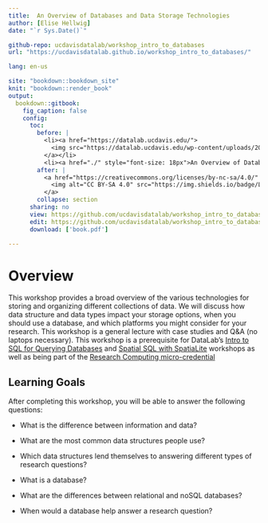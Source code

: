 ```yaml
---
title:  An Overview of Databases and Data Storage Technologies
author: [Elise Hellwig]
date: "`r Sys.Date()`"

github-repo: ucdavisdatalab/workshop_intro_to_databases
url: "https://ucdavisdatalab.github.io/workshop_intro_to_databases/"

lang: en-us

site: "bookdown::bookdown_site"
knit: "bookdown::render_book"
output:
  bookdown::gitbook:
    fig_caption: false
    config:
      toc:
        before: |
          <li><a href="https://datalab.ucdavis.edu/">
            <img src="https://datalab.ucdavis.edu/wp-content/uploads/2019/07/datalab-logo-full-color-rgb-1.png" style="height: 100%; width: 100%; object-fit: contain" />
          </a></li>
          <li><a href="./" style="font-size: 18px">An Overview of Databases and Data Storage Technologies</a></li>
        after: |
          <a href="https://creativecommons.org/licenses/by-nc-sa/4.0/" target="_blank">
            <img alt="CC BY-SA 4.0" src="https://img.shields.io/badge/License-CC%20BY--NC--SA%204.0-lightgrey.svg" style="float: right; padding-right: 10px;" />
          </a>
        collapse: section
      sharing: no
      view: https://github.com/ucdavisdatalab/workshop_intro_to_databases/blob/main/%s
      edit: https://github.com/ucdavisdatalab/workshop_intro_to_databases/edit/main/%s
      download: ['book.pdf']

---
```


# Overview {.unnumbered}

This workshop provides a broad overview of the various technologies for storing
and organizing different collections of data. We will discuss how data structure
and data types impact your storage options, when you should use a database, and
which platforms you might consider for your research. This workshop is a general
lecture with case studies and Q&A (no laptops necessary). This workshop is a
prerequisite for DataLab's [Intro to SQL for Querying Databases][sql] 
and [Spatial SQL with SpatiaLite][spat_sql] workshops as well as being part of 
the [Research Computing micro-credential][micro_cred]

## Learning Goals {.unnumbered}

After completing this workshop, you will be able to answer the following
questions:

  * What is the difference between information and data?
  
  * What are the most common data structures people use?
  
  * Which data structures lend themselves to answering different types of
  research questions?
  
  * What is a database?
  
  * What are the differences between relational and noSQL databases?
  
  * When would a database help answer a research question?


[sql]: https://ucdavisdatalab.github.io/workshop_intro_to_sql/
[spat_sql]: https://github.com/ucdavisdatalab/Spatial_SQL
[micro_cred]: https://gradpathways.ucdavis.edu/research-computing-pathway

